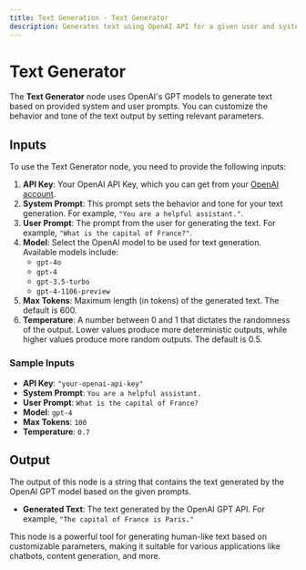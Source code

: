 ```yaml
---
title: Text Generation - Text Generator
description: Generates text using OpenAI API for a given user and system prompt.
---
```



# Text Generator

The **Text Generator** node uses OpenAI's GPT models to generate text based on provided system and user prompts. You can customize the behavior and tone of the text output by setting relevant parameters.

<Node id="@buildship/openai-gpt-text-generator" version="1.1.3" />

## Inputs

To use the Text Generator node, you need to provide the following inputs:

1. **API Key**: Your OpenAI API Key, which you can get from your [OpenAI account](https://platform.openai.com/account/api-keys).
2. **System Prompt**: This prompt sets the behavior and tone for your text generation. For example, `"You are a helpful assistant."`.
3. **User Prompt**: The prompt from the user for generating the text. For example, `"What is the capital of France?"`.
4. **Model**: Select the OpenAI model to be used for text generation. Available models include:
    - `gpt-4o`
    - `gpt-4`
    - `gpt-3.5-turbo`
    - `gpt-4-1106-preview`
5. **Max Tokens**: Maximum length (in tokens) of the generated text. The default is 600.
6. **Temperature**: A number between 0 and 1 that dictates the randomness of the output. Lower values produce more deterministic outputs, while higher values produce more random outputs. The default is 0.5.

### Sample Inputs

- **API Key**: `"your-openai-api-key"`
- **System Prompt**: `You are a helpful assistant.`
- **User Prompt**: `What is the capital of France?`
- **Model**: `gpt-4`
- **Max Tokens**: `100`
- **Temperature**: `0.7`

## Output

The output of this node is a string that contains the text generated by the OpenAI GPT model based on the given prompts.

- **Generated Text**: The text generated by the OpenAI GPT API. For example, `"The capital of France is Paris."`

This node is a powerful tool for generating human-like text based on customizable parameters, making it suitable for various applications like chatbots, content generation, and more.